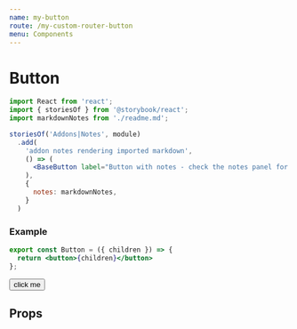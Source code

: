 ```yaml
---
name: my-button
route: /my-custom-router-button
menu: Components
---
```


# Button

```jsx
import React from 'react';
import { storiesOf } from '@storybook/react';
import markdownNotes from './readme.md';

storiesOf('Addons|Notes', module)
  .add(
    'addon notes rendering imported markdown',
    () => (
      <BaseButton label="Button with notes - check the notes panel for details" />
    ),
    {
      notes: markdownNotes,
    }
  )
```

### Example

```jsx
export const Button = ({ children }) => {
  return <button>{children}</button>
};
```

<Playground>
  <Button>click me</Button>
</Playground>

## Props
<Props of={Button} />